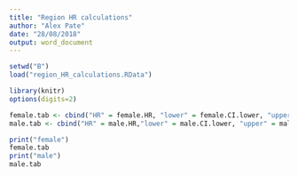 ```yaml
---
title: "Region HR calculations"
author: "Alex Pate"
date: "28/08/2018"
output: word_document
---
```



```r
setwd("B")
load("region_HR_calculations.RData")

library(knitr)
options(digits=2)

female.tab <- cbind("HR" = female.HR, "lower" = female.CI.lower, "upper" = female.CI.upper)
male.tab <- cbind("HR" = male.HR,"lower" = male.CI.lower, "upper" = male.CI.upper)

print("female")
female.tab
print("male")
male.tab
```
